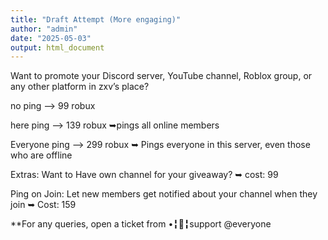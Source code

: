 ```yaml
---
title: "Draft Attempt (More engaging)"
author: "admin"
date: "2025-05-03"
output: html_document
---
```


Want to promote your Discord server, YouTube channel, Roblox group, or any 
other platform in zxv's place?

no ping --> 99 robux

here ping --> 139 robux
➥pings all online members

Everyone ping --> 299 robux
➥ Pings everyone in this server, even those who are offline

Extras:
Want to Have own channel for your giveaway? 
➥ cost: 99

Ping on Join:
Let new members get notified about your channel when they join
➥ Cost: 159 

**For any queries, open a ticket from ⁠•╏🎫╏support
@everyone